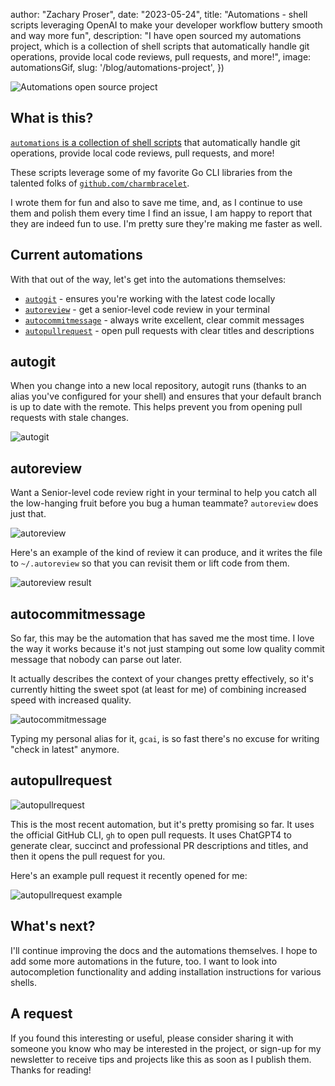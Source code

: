 



  author: "Zachary Proser",
  date: "2023-05-24",
  title: "Automations - shell scripts leveraging OpenAI to make your developer workflow buttery smooth and way more fun",
  description: "I have open sourced my automations project, which is a collection of shell scripts that automatically handle git operations, provide local code reviews, pull requests, and more!",
  image: automationsGif,
  slug: '/blog/automations-project',
})


<Image src={automationsGif} alt="Automations open source project" />

## What is this?

[`automations` is a collection of shell scripts](https://github.com/zackproser/automations) that automatically handle git operations, provide local code reviews, pull requests, and more! 

These scripts leverage some of my favorite Go CLI libraries from the talented folks of [`github.com/charmbracelet`](https://github.com/charmbracelet). 

I wrote them for fun and also to save me time, and, as I continue to use them and polish them every time I find an issue, I am happy to report that they are indeed fun to use. I'm pretty sure they're making me faster as well. 

<Newsletter />

## Current automations

With that out of the way, let's get into the automations themselves:

* [`autogit`](https://github.com/zackproser/automations#autogit) - ensures you're working with the latest code locally
* [`autoreview`](https://github.com/zackproser/automations#autoreview) - get a senior-level code review in your terminal 
* [`autocommitmessage`](https://github.com/zackproser/automations#autocommitmessage) - always write excellent, clear commit messages 
* [`autopullrequest`](https://github.com/zackproser/automations#autopullrequest) - open pull requests with clear titles and descriptions 

## autogit 

When you change into a new local repository, autogit runs (thanks to an alias you've configured for your shell) and ensures that your default branch is up to date with the remote. This helps prevent you from opening pull requests with stale changes. 

<Image src={autogitGif} alt="autogit" />

## autoreview

Want a Senior-level code review right in your terminal to help you catch all the low-hanging fruit before you bug a human teammate? `autoreview` does just that. 

<Image src={autoreviewGif} alt="autoreview" />

Here's an example of the kind of review it can produce, and it writes the file to `~/.autoreview` so that you can revisit them or lift code from them. 

<Image src={autoreviewResultGif} alt="autoreview result" />

## autocommitmessage

So far, this may be the automation that has saved me the most time. I love the way it works because it's not just stamping out some low quality commit message that nobody can parse out later. 

It actually describes the context of your changes pretty effectively, so it's currently hitting the sweet spot (at least for me) of combining increased speed with increased quality. 

<Image src={autocommitmessageGif} alt="autocommitmessage" />

Typing my personal alias for it, `gcai`, is so fast there's no excuse for writing "check in latest" anymore.

## autopullrequest

<Image src={autopullrequestGif} alt="autopullrequest" />

This is the most recent automation, but it's pretty promising so far. It uses the official GitHub CLI, `gh` to open pull requests. It uses ChatGPT4 to generate clear, succinct and professional PR descriptions and titles, and then it opens the pull request for you. 

Here's an example pull request it recently opened for me: 

<Image src={autopullrequestExample} alt="autopullrequest example" />

## What's next? 

I'll continue improving the docs and the automations themselves. I hope to add some more automations in the future, too. I want to look into autocompletion functionality and adding installation instructions for various shells. 

## A request

If you found this interesting or useful, please consider sharing it with someone you know who may be interested in the project, or sign-up for my newsletter to receive tips and projects like this as soon as I publish them. Thanks for reading!

